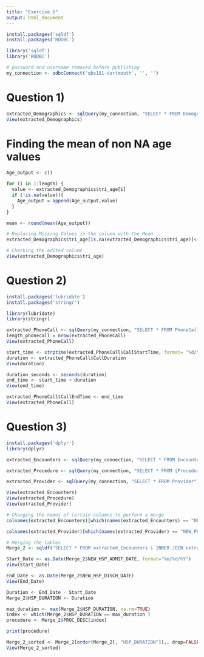 ```yaml
---
title: "Exercise_6"
output: html_document
---
```


```r

install.packages('sqldf') 
install.packages('RODBC')

library('sqldf') 
library('RODBC')

# password and username removed before publishing
my_connection <- odbcConnect('qbs181-dartmouth', '', '')

```


# Question 1) 

```r

extracted_Demographics <- sqlQuery(my_connection, "SELECT * FROM Demographics") length = nrow(extracted_Demographics)
View(extracted_Demographics)

```

# Finding the mean of non NA age values 

```r

Age_output <- c()

for (i in 1:length) {
  value <- extracted_Demographics$tri_age[i] 
  if (!is.na(value)){
    Age_output = append(Age_output,value) 
  }
}

mean <- round(mean(Age_output))

# Replacing Missing Values in the column with the Mean 
extracted_Demographics$tri_age[is.na(extracted_Demographics$tri_age)]<- mean

# Checking the edited column 
View(extracted_Demographics$tri_age)

```

# Question 2)

```r

install.packages('lubridate') 
install.packages('stringr')

library(lubridate) 
library(stringr)

```

```r

extracted_PhoneCall <- sqlQuery(my_connection, "SELECT * FROM PhoneCall") 
length_phonecall = nrow(extracted_PhoneCall)
View(extracted_PhoneCall)

start_time <- strptime(extracted_PhoneCall$CallStartTime, format= "%d/%m/%y %H:%M") 
duration <- extracted_PhoneCall$CallDuration
View(duration)

duration_seconds <- seconds(duration)
end_time <- start_time + duration 
View(end_time)

extracted_PhoneCall$CallEndTime <- end_time 
View(extracted_PhoneCall)

```

# Question 3)

```r

install.packages('dplyr') 
library(dplyr)

```

```r

extracted_Encounters <- sqlQuery(my_connection, "SELECT * FROM Encounters")

extracted_Procedure <- sqlQuery(my_connection, "SELECT * FROM [Procedure]") 

extracted_Provider <- sqlQuery(my_connection, "SELECT * FROM Provider")

View(extracted_Encounters) 
View(extracted_Procedure) 
View(extracted_Provider)

# Changing the names of certain columns to perform a merge
colnames(extracted_Encounters)[which(names(extracted_Encounters) == "NEW_VISIT_PROV_ID")] <- "PROV_ID"

colnames(extracted_Provider)[which(names(extracted_Provider) == "NEW_PROV_ID")] <- "PROV_ID" 

# Merging the tables
Merge_2 <- sqldf("SELECT * FROM extracted_Encounters i INNER JOIN extracted_Procedure j ON i.NEW_PAT_ENC_CSN_ID=j.PAT_ENC_CSN_ID")

Start_Date <- as.Date(Merge_2$NEW_HSP_ADMIT_DATE, format="%m/%d/%Y") 
View(Start_Date)

End_Date <- as.Date(Merge_2$NEW_HSP_DISCH_DATE) 
View(End_Date)

Duration <- End_Date - Start_Date 
Merge_2$HSP_DURATION <- Duration

max_duration <- max(Merge_2$HSP_DURATION, na.rm=TRUE)
index <- which(Merge_2$HSP_DURATION == max_duration ) 
procedure <- Merge_2$PROC_DESC[index]

print(procedure) 

```


```r

Merge_2_sorted <- Merge_2[order(Merge_2[, "HSP_DURATION"]),, drop=FALSE] 
View(Merge_2_sorted)

```








